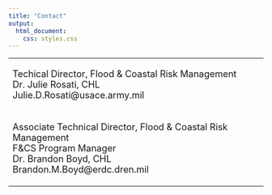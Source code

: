 ---
title: "Contact"
output:
  html_document:
    css: styles.css
---

<table>
<tr>
<td>
<p style="font-size:18px">Techical Director, Flood & Coastal Risk Management
<br>
Dr. Julie Rosati, CHL
<br>
Julie.D.Rosati@usace.army.mil
</p>
</td>
</tr>
<tr>
<td>
<p style="font-size:18px">Associate Technical Director, Flood & Coastal Risk Management
<br>
F&CS Program Manager
<br>
Dr. Brandon Boyd, CHL
<br>
Brandon.M.Boyd@erdc.dren.mil
</p>
</td>
</tr>
</table>